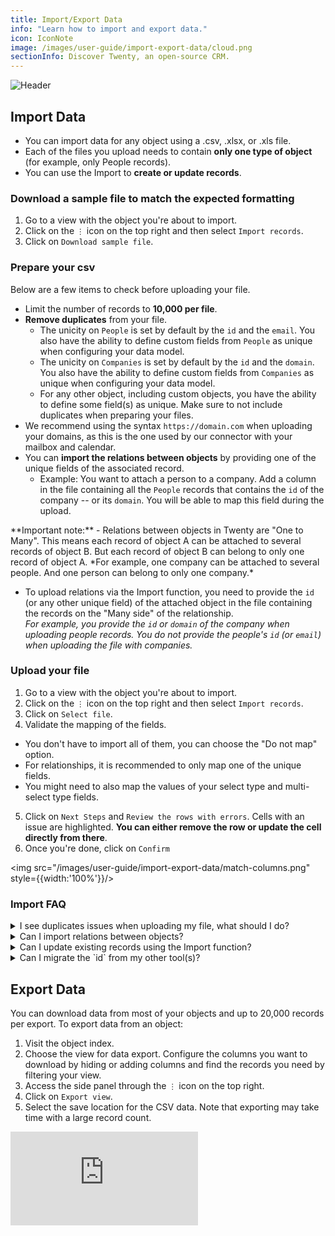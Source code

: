 ```yaml
---
title: Import/Export Data
info: "Learn how to import and export data."
icon: IconNote
image: /images/user-guide/import-export-data/cloud.png
sectionInfo: Discover Twenty, an open-source CRM.
---
```

<Frame>
  <img src="/images/user-guide/import-export-data/cloud.png" alt="Header" />
</Frame>

## Import Data
- You can import data for any object using a .csv, .xlsx, or .xls file.
- Each of the files you upload needs to contain **only one type of object** (for example, only People records). 
- You can use the Import to **create or update records**.

### Download a sample file to match the expected formatting
1. Go to a view with the object you're about to import. 
2. Click on the `⋮` icon on the top right and then select `Import records`.
3. Click on `Download sample file`.

### Prepare your csv
Below are a few items to check before uploading your file. 
- Limit the number of records to **10,000 per file**.
- **Remove duplicates** from your file.
  - The unicity on `People` is set by default by the `id` and the `email`. You also have the ability to define custom fields from `People` as unique when configuring your data model.
  - The unicity on `Companies` is set by default by the `id` and the `domain`. You also have the ability to define custom fields from `Companies` as unique when configuring your data model.
  - For any other object, including custom objects, you have the ability to define some field(s) as unique. Make sure to not include duplicates when preparing your files.
- We recommend using the syntax ```https://domain.com``` when uploading your domains, as this is the one used by our connector with your mailbox and calendar.
- You can **import the relations between objects** by providing one of the unique fields of the associated record. 
  - Example: You want to attach a person to a company. Add a column in the file containing all the `People` records that contains the `id` of the company -- or its `domain`. You will be able to map this field during the upload.
<Warning>
**Important note:**
- Relations between objects in Twenty are "One to Many". This means each record of object A can be attached to several records of object B. But each record of object B can belong to only one record of object A.    
*For example, one company can be attached to several people. And one person can belong to only one company.*

- To upload relations via the Import function, you need to provide the `id` (or any other unique field) of the attached object in the file containing the records on the "Many side" of the relationship.  
*For example, you provide the `id` or `domain` of the company when uploading people records. You do not provide the people's `id` (or `email`) when uploading the file with companies.*
</Warning>


### Upload your file
1. Go to a view with the object you're about to import. 
2. Click on the `⋮` icon on the top right and then select `Import records`.
3. Click on `Select file`.
4. Validate the mapping of the fields.
  - You don't have to import all of them, you can choose the "Do not map" option. 
  - For relationships, it is recommended to only map one of the unique fields. 
  - You might need to also map the values of your select type and multi-select type fields.
5. Click on `Next Steps` and `Review the rows with errors`. Cells with an issue are highlighted. **You can either remove the row or update the cell directly from there**.
6. Once you're done, click on `Confirm`

<img src="/images/user-guide/import-export-data/match-columns.png" style={{width:'100%'}}/>


### Import FAQ

<details>
<summary>I see duplicates issues when uploading my file, what should I do?</summary>

Please refer to the section **Prepare your csv** above in this article, it contains guideline about what will be considered a duplicate.  

</details>

<details>
<summary>Can I import relations between objects?</summary>

Yes, please refer to the section **Prepare your csv** above in this article, it contains a section about the import of relations. 

</details>

<details>
<summary>Can I update existing records using the Import function?</summary>

Yes you can update existing records using the Import function. Make sure to provide the id (or any other unique field) when re-uploading your records.

</details>

<details>
<summary>Can I migrate the `id` from my other tool(s)?</summary>

Yes. You need to create a field that you define as unique in your data model that will contain the `id` from your other tool(s). Please note that the name `id` is protected as it is used for the Twenty id.  
If you want to create relations between objects using this field, refer to the section **Prepare your csv** above in this article. It contains a section about the import of relations. 

</details>


## Export Data

You can download data from most of your objects and up to 20,000 records per export.
To export data from an object:

1. Visit the object index.
2. Choose the view for data export. Configure the columns you want to download by hiding or adding columns and find the records you need by filtering your view.
3. Access the side panel through the `⋮` icon on the top right.
4. Click on `Export view`.
5. Select the save location for the CSV data. Note that exporting may take time with a large record count.

<div style={{padding:'71.24% 0 0 0', position:'relative', margin: '32px 0px 0px'}}>
  <iframe 
    src="https://player.vimeo.com/video/926226303?autoplay=1&loop=1&autopause=0&background=1&amp;app_id=58479" 
    frameBorder="0" 
    allow="autoplay; fullscreen; picture-in-picture; clipboard-write" 
    style={{
      position:'absolute',
      top:0,
      left:0,
      width:'100%',
      height:'100%',
      borderRadius: '16px', 
      border:'2px solid black'
    }}
    title="Export data"
  ></iframe>
</div>
<script src="https://player.vimeo.com/api/player.js"></script>


